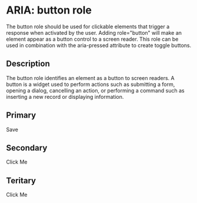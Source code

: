 
<Meta title="Button Component" component={PrimaryButton} />

# ARIA: button role

The button role should be used for clickable elements that trigger a response when activated by the user. 
Adding role="button" will make an element appear as a button control to a screen reader. 
This role can be used in combination with the aria-pressed attribute to create toggle buttons.

## Description

The button role identifies an element as a button to screen readers. 
A button is a widget used to perform actions such as submitting a form, opening a dialog, cancelling an action, or performing a command such as inserting a new record or displaying information.

## Primary

<Preview withToolbar>
  <Story name="primary">
    <PrimaryButton disabled={boolean("Disabled", false)} onClick={action('button-click')}>
      <div id="saveChanges" tabindex="0" role="button" aria-pressed="false">Save</div>
    </PrimaryButton>
  </Story>
</Preview>

## Secondary

<Story name="secondary">
  <SecondaryButton>Click Me</SecondaryButton>
</Story>

## Teritary 

<Story name="tertiary">
  <TeritaryButton>Click Me</TeritaryButton>
</Story>